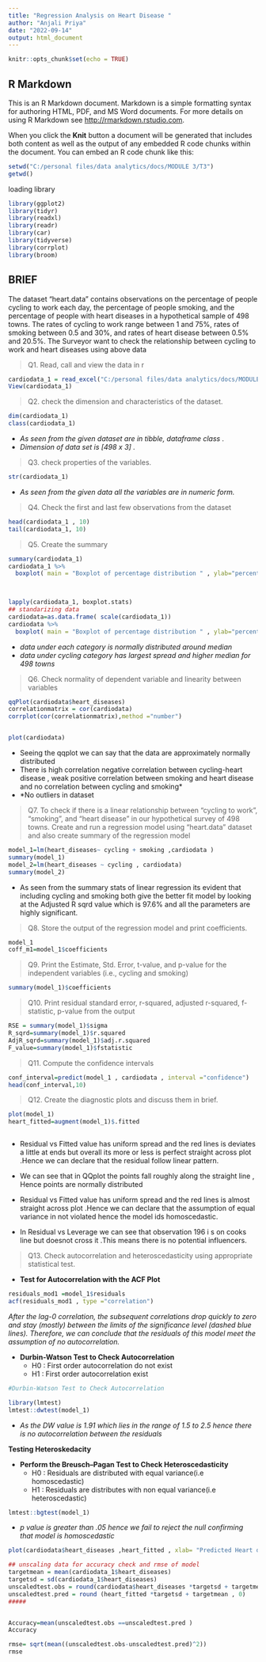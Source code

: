 ```yaml
---
title: "Regression Analysis on Heart Disease "
author: "Anjali Priya"
date: "2022-09-14"
output: html_document
---
```


```r
knitr::opts_chunk$set(echo = TRUE)
```

## R Markdown

This is an R Markdown document. Markdown is a simple formatting syntax for authoring HTML, PDF, and MS Word documents. For more details on using R Markdown see <http://rmarkdown.rstudio.com>.

When you click the **Knit** button a document will be generated that includes both content as well as the output of any embedded R code chunks within the document. You can embed an R code chunk like this:




```r
setwd("C:/personal files/data analytics/docs/MODULE 3/T3")
getwd()
```
loading library
```r
library(ggplot2)
library(tidyr)
library(readxl)
library(readr)
library(car)
library(tidyverse)
library(corrplot)
library(broom)
```


## BRIEF
The dataset “heart.data” contains observations on the percentage of people cycling to work each 
day, the percentage of people smoking, and the percentage of people with heart diseases in a 
hypothetical sample of 498 towns. The rates of cycling to work range between 1 and 75%, rates of 
smoking between 0.5 and 30%, and rates of heart disease between 0.5% and 20.5%. The Surveyor
want to check the relationship between cycling to work and heart diseases using above data

>Q1. Read, call and view the data in r

```r

cardiodata_1 = read_excel("C:/personal files/data analytics/docs/MODULE 3/T3/heart.data.xlsx")
View(cardiodata_1)
```

>Q2. check the dimension and characteristics of the dataset.

```r
dim(cardiodata_1)
class(cardiodata_1)
```
- *As seen from the given dataset are in tibble, dataframe class .*
- *Dimension of data set is [498 x 3] .*

>Q3. check properties of the variables.

```r
str(cardiodata_1)
```
- *As seen from the given data all the variables are in numeric form.*

>Q4. Check the first and last few observations from the dataset

```r
head(cardiodata_1 , 10)
tail(cardiodata_1, 10)
```
>Q5. Create the summary

```r
summary(cardiodata_1)
cardiodata_1 %>%
  boxplot( main = "Boxplot of percentage distribution " , ylab="percent")
 


lapply(cardiodata_1, boxplot.stats)
## standarizing data 
cardiodata=as.data.frame( scale(cardiodata_1))
cardiodata %>%
  boxplot( main = "Boxplot of percentage distribution " , ylab="percent")

```

- *data under each category is normally distributed around median *
- *data under cycling category has largest spread and higher median for 498 towns *


>Q6. Check normality of dependent variable and linearity between variables

```r
qqPlot(cardiodata$heart_diseases)
correlationmatrix = cor(cardiodata)
corrplot(cor(correlationmatrix),method ="number")


plot(cardiodata)


```

- Seeing the qqplot we can say that the data are approximately normally distributed
- There is high correlation negative correlation between cycling-heart disease , weak positive correlation between smoking and heart disease and no correlation between cycling and smoking*
- *No outliers in dataset


>Q7. To check if there is a linear relationship between “cycling to work”, “smoking”, and “heart 
disease” in our hypothetical survey of 498 towns. Create and run a regression model using 
“heart.data” dataset and also create summary of the regression model

```r
model_1=lm(heart_diseases~ cycling + smoking ,cardiodata )
summary(model_1)
model_2=lm(heart_diseases ~ cycling , cardiodata)
summary(model_2)

```
- As seen from the summary stats of linear regression its evident that including cycling and smoking both give the better fit model by looking at the Adjusted R sqrd value which is 97.6% and all the parameters are highly significant.

>Q8. Store the output of the regression model and print coefficients.

```r
model_1
coff_m1=model_1$coefficients
```

>Q9. Print the Estimate, Std. Error, t-value, and p-value for the independent variables (i.e., cycling 
and smoking)

```r

summary(model_1)$coefficients 
```

>Q10. Print residual standard error, r-squared, adjusted r-squared, f-statistic, p-value from the output

```r


RSE = summary(model_1)$sigma
R_sqrd=summary(model_1)$r.squared
AdjR_sqrd=summary(model_1)$adj.r.squared
F_value=summary(model_1)$fstatistic


```
>Q11. Compute the confidence intervals

```r
conf_interval=predict(model_1 , cardiodata , interval ="confidence")
head(conf_interval,10)

```

>Q12. Create the diagnostic plots and discuss them in brief.

```r

plot(model_1)
heart_fitted=augment(model_1)$.fitted



```

- Residual vs Fitted value has uniform spread and the red lines is deviates a little at ends but overall its more or less is  perfect straight across plot .Hence we can declare that the residual follow linear pattern.

- We can see that in QQplot the points fall roughly along the straight line , Hence points are normally distributed

- Residual vs Fitted value has uniform spread and the red lines is almost straight across plot .Hence we can declare that the assumption of equal variance in not violated hence the model ids homoscedastic.

- In Residual vs Leverage we can see that observation 196 i s on cooks line but doesnot cross it .This means there is no potential influencers.

> Q13. Check autocorrelation and heteroscedasticity using appropriate statistical test.

- **Test for Autocorrelation with the ACF Plot**
```r

residuals_mod1 =model_1$residuals
acf(residuals_mod1 , type ="correlation")

```

*After the lag-0 correlation, the subsequent correlations drop quickly to zero and stay (mostly) between the limits of the significance level (dashed blue lines). Therefore, we can conclude that the residuals of this model meet the assumption of no autocorrelation.*

- **Durbin-Watson Test to Check Autocorrelation**
    + H0 : First order autocorrelation do not exist
    + H1 : First order autocorrelation exist

```r
 

#Durbin-Watson Test to Check Autocorrelation

library(lmtest)
lmtest::dwtest(model_1)

```
- *As the DW value is 1.91 which lies in the range of 1.5 to 2.5 hence there is no autocorrelation between the residuals* 

**Testing Heteroskedacity**

- **Perform the Breusch–Pagan Test to Check Heteroscedasticity**
    + H0 : Residuals are distributed with equal variance(i.e homoscedastic)
    + H1 : Residuals are distributes with non equal variance(i.e heteroscedastic)

```r
lmtest::bgtest(model_1)

```
- *p value is greater than .05 hence we fail to reject the null confirming that model is homoscedastic* 

```r

plot(cardiodata$heart_diseases ,heart_fitted , xlab= "Predicted Heart disease" , ylab="Actual Heart disease")

## unscaling data for accuracy check and rmse of model
targetmean = mean(cardiodata_1$heart_diseases)
targetsd = sd(cardiodata_1$heart_diseases)
unscaledtest.obs = round(cardiodata$heart_diseases *targetsd + targetmean , 0)
unscaledtest.pred = round (heart_fitted *targetsd + targetmean , 0)
#####


Accuracy=mean(unscaledtest.obs ==unscaledtest.pred )
Accuracy

rmse= sqrt(mean((unscaledtest.obs-unscaledtest.pred)^2))
rmse


```
